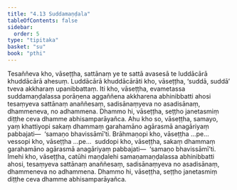 ```yaml
---
title: "4.13 Suddamaṇḍala"
tableOfContents: false
sidebar:
  order: 5
type: "tipitaka"
basket: "su"
book: "pthi"
---
```



<DynamicBreadcrumb />

<Division number="134" book="pthi" bookNo="8" page="79">

<Paragraph number="276" book="pthi">
Tesaññeva kho, vāseṭṭha, sattānaṃ ye te sattā avasesā te luddācārā khuddācārā ahesuṃ. Luddācārā khuddācārāti kho, vāseṭṭha, ‘suddā, suddā’ tveva akkharaṃ upanibbattaṃ. Iti kho, vāseṭṭha, evametassa suddamaṇḍalassa porāṇena aggaññena akkharena abhinibbatti ahosi tesaṃyeva sattānaṃ anaññesaṃ, sadisānaṃyeva no asadisānaṃ, dhammeneva, no adhammena. Dhammo hi, vāseṭṭha, seṭṭho janetasmiṃ diṭṭhe ceva dhamme abhisamparāyañca.
</Paragraph>

</Division>
<Division number="135" book="pthi" bookNo="8" page="79">

<Paragraph number="277" book="pthi">
Ahu kho so, vāseṭṭha, samayo, yaṃ khattiyopi sakaṃ dhammaṃ garahamāno agārasmā anagāriyaṃ pabbajati—  ‘samaṇo bhavissāmī’ti. Brāhmaṇopi kho, vāseṭṭha …pe…  vessopi kho, vāseṭṭha …pe…  suddopi kho, vāseṭṭha, sakaṃ dhammaṃ garahamāno agārasmā anagāriyaṃ pabbajati—  ‘samaṇo bhavissāmī’ti. Imehi kho, vāseṭṭha, catūhi maṇḍalehi samaṇamaṇḍalassa abhinibbatti ahosi, tesaṃyeva sattānaṃ anaññesaṃ, sadisānaṃyeva no asadisānaṃ, dhammeneva no adhammena. Dhammo hi, vāseṭṭha, seṭṭho janetasmiṃ diṭṭhe ceva dhamme abhisamparāyañca.
</Paragraph>
</Division>